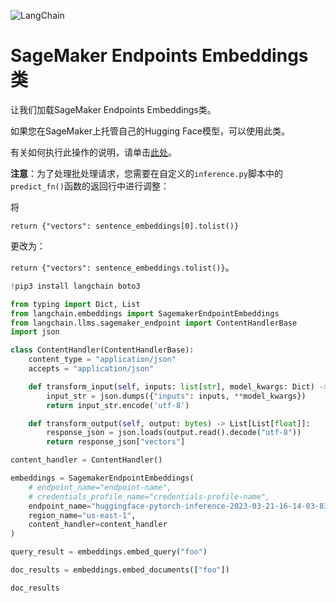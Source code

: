 

<Head>
  <script>
    {
      `(function() {
         var _hmt = _hmt || [];
(function() {
  var hm = document.createElement("script");
  hm.src = "https://hm.baidu.com/hm.js?e60fb290e204e04c5cb6f79b0ac1e697";
  var s = document.getElementsByTagName("script")[0]; 
  s.parentNode.insertBefore(hm, s);
})();
       })();`
    }
  </script>
</Head>

![LangChain](https://pica.zhimg.com/50/v2-56e8bbb52aa271012541c1fe1ceb11a2_r.gif)



SageMaker Endpoints Embeddings类
======

让我们加载SageMaker Endpoints Embeddings类。 

如果您在SageMaker上托管自己的Hugging Face模型，可以使用此类。

有关如何执行此操作的说明，请单击[此处](https://www.philschmid.de/custom-inference-huggingface-sagemaker)。

 **注意**：为了处理批处理请求，您需要在自定义的`inference.py`脚本中的`predict_fn()`函数的返回行中进行调整：

将

`return {"vectors": sentence_embeddings[0].tolist()}`

更改为：

`return {"vectors": sentence_embeddings.tolist()}`。

```python
!pip3 install langchain boto3

```

```python
from typing import Dict, List
from langchain.embeddings import SagemakerEndpointEmbeddings
from langchain.llms.sagemaker_endpoint import ContentHandlerBase
import json

class ContentHandler(ContentHandlerBase):
    content_type = "application/json"
    accepts = "application/json"

    def transform_input(self, inputs: list[str], model_kwargs: Dict) -> bytes:
        input_str = json.dumps({"inputs": inputs, **model_kwargs})
        return input_str.encode('utf-8')

    def transform_output(self, output: bytes) -> List[List[float]]:
        response_json = json.loads(output.read().decode("utf-8"))
        return response_json["vectors"]

content_handler = ContentHandler()

embeddings = SagemakerEndpointEmbeddings(
    # endpoint_name="endpoint-name", 
    # credentials_profile_name="credentials-profile-name", 
    endpoint_name="huggingface-pytorch-inference-2023-03-21-16-14-03-834", 
    region_name="us-east-1", 
    content_handler=content_handler
)

```

```python
query_result = embeddings.embed_query("foo")

```

```python
doc_results = embeddings.embed_documents(["foo"])

```

```python
doc_results

```


